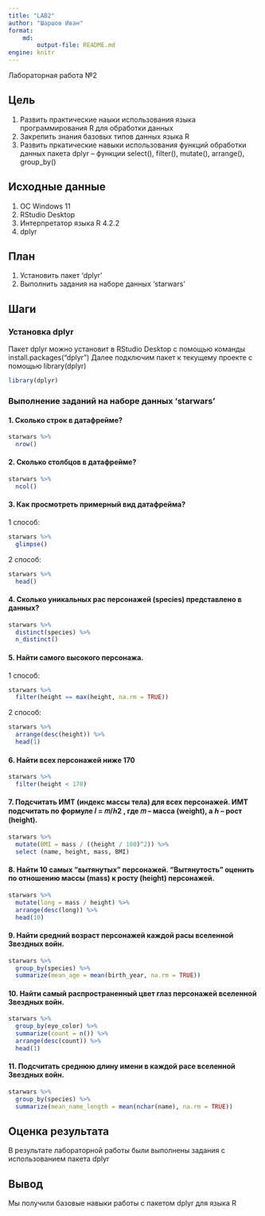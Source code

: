 ```yaml
---
title: "LAB2"
author: "Шаршов Иван"
format: 
    md:
        output-file: README.md
engine: knitr
---
```


Лабораторная работа №2

## Цель

1.  Развить практические наыки использования языка программирования R для обработки данных
2.  Закрепить знания базовых типов данных языка R
3.  Развить пркатические навыки использования функций обработки данных пакета dplyr -- функции select(), filter(), mutate(), arrange(), group_by()

## Исходные данные

1.  ОС Windows 11
2.  RStudio Desktop
3.  Интерпретатор языка R 4.2.2
4.  dplyr

## План

1.  Установить пакет 'dplyr'
2.  Выполнить задания на наборе данных 'starwars'

## Шаги

### Установка dplyr

Пакет dplyr можно установит в RStudio Desktop с помощью команды install.packages("dplyr") Далее подключим пакет к текущему проекте с помощью library(dplyr)

```r
library(dplyr)
```

### Выполнение заданий на наборе данных 'starwars'

#### 1. Сколько строк в датафрейме?

```r
starwars %>%
  nrow()
```

#### 2. Сколько столбцов в датафрейме?

```r
starwars %>% 
  ncol()
```

#### 3. Как просмотреть примерный вид датафрейма?

1 способ:

```r
starwars %>% 
  glimpse()
```

2 способ:

```r
starwars %>%
  head()
```

#### 4. Сколько уникальных рас персонажей (species) представлено в данных?

```r
starwars %>%
  distinct(species) %>%
  n_distinct()
```

#### 5. Найти самого высокого персонажа.

1 способ:

```r
starwars %>% 
  filter(height == max(height, na.rm = TRUE))
```

2 способ:

```r
starwars %>%
  arrange(desc(height)) %>%
  head(1)
```

#### 6. Найти всех персонажей ниже 170

```r
starwars %>%
  filter(height < 170)
```

#### 7. Подсчитать ИМТ (индекс массы тела) для всех персонажей. ИМТ подсчитать по формуле 𝐼 = 𝑚/ℎ2 , где 𝑚 -- масса (weight), а ℎ -- рост (height).

```r
starwars %>%
  mutate(BMI = mass / ((height / 100)^2)) %>%
  select (name, height, mass, BMI)
```

#### 8. Найти 10 самых "вытянутых" персонажей. "Вытянутость" оценить по отношению массы (mass) к росту (height) персонажей.

```r
starwars %>%
  mutate(long = mass / height) %>%
  arrange(desc(long)) %>%
  head(10)
```

#### 9. Найти средний возраст персонажей каждой расы вселенной Звездных войн.

```r
starwars %>%
  group_by(species) %>%
  summarize(mean_age = mean(birth_year, na.rm = TRUE))
```

#### 10. Найти самый распространенный цвет глаз персонажей вселенной Звездных войн.

```r
starwars %>%
  group_by(eye_color) %>%
  summarize(count = n()) %>%
  arrange(desc(count)) %>%
  head(1)
```

#### 11. Подсчитать среднюю длину имени в каждой расе вселенной Звездных войн.

```r
starwars %>%
  group_by(species) %>%
  summarize(mean_name_length = mean(nchar(name), na.rm = TRUE))
```

## Оценка результата

В результате лабораторной работы были выполнены задания с использованием пакета dplyr

## Вывод

Мы получили базовые навыки работы с пакетом dplyr для языка R
